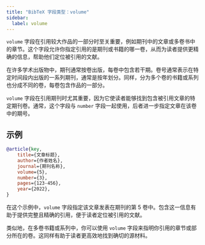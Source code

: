 ```yaml
---
title: "BibTeX 字段类型：volume"
sidebar:
  label: volume
---
```



`volume` 字段在引用较大作品的一部分时至关重要，例如期刊中的文章或多卷书中的章节。这个字段允许你指定引用的是期刊或书籍的哪一卷，从而为读者提供更精确的信息，帮助他们定位被引用的文献。

<CiteDrive />

在许多学术出版物中，期刊通常按卷出版，每卷中包含若干期。卷号通常表示在特定时间段内出版的一系列期刊，通常是按年划分。同样，分为多个卷的书籍或系列也分成不同的卷，每卷包含作品的一部分。

`volume` 字段在引用期刊时尤其重要，因为它使读者能够找到包含被引用文章的特定期刊卷。通常，这个字段与 `number` 字段一起使用，后者进一步指定文章在该卷中的期号。

## 示例

```bibtex
@article{key,
    title={文章标题},
    author={作者姓名},
    journal={期刊名称},
    volume={5},
    number={3},
    pages={123-456},
    year={2022},
}
```

在这个示例中，`volume` 字段指定该文章发表在期刊的第 5 卷中。包含这一信息有助于提供完整且精确的引用，便于读者定位被引用的文献。

类似地，在多卷书籍或系列中，你可以使用 `volume` 字段来指明你引用的章节或部分所在的卷。这同样有助于读者更高效地找到确切的源材料。
